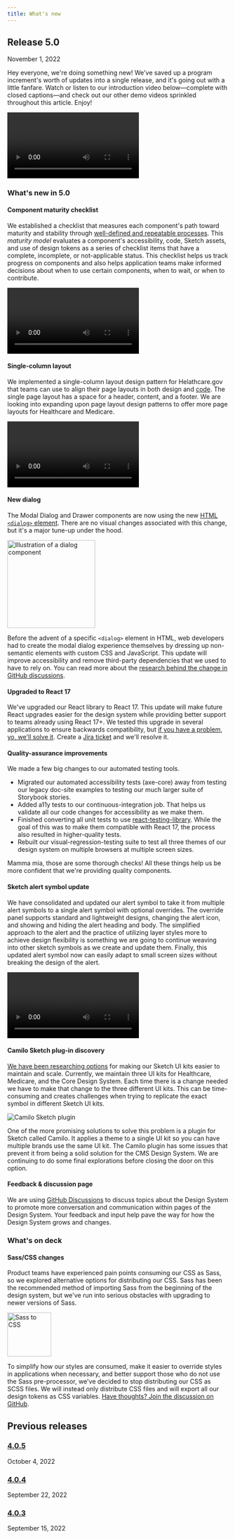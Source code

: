 ```yaml
---
title: What's new
---
```



## Release 5.0

<time datetime="2022-11-01" className="ds-text-body--sm">November 1, 2022</time>

Hey everyone, we're doing something new! We've saved up a program increment's worth of updates into a single release, and it's going out with a little fanfare. Watch or listen to our introduction video below—complete with closed captions—and check out our other demo videos sprinkled throughout this article. Enjoy!

<div className="ds-u-measure--wide ds-u-margin-top--2">
  <Video name="release-5.0" />
</div>

### What's new in 5.0

#### Component maturity checklist

We established a checklist that measures each component's path toward maturity and stability through [well-defined and repeatable processes](https://github.com/CMSgov/design-system/blob/pwolfert/blog/COMPONENT_MATURITY.md). This _maturity model_ evaluates a component's accessibility, code, Sketch assets, and use of design tokens as a series of checklist items that have a complete, incomplete, or not-applicable status. This checklist helps us track progress on components and also helps application teams make informed decisions about when to use certain components, when to wait, or when to contribute.

<div className="ds-u-measure--wide ds-u-margin-top--2">
  <Video name="component-maturity-demo" />
</div>

#### Single-column layout

We implemented a single-column layout design pattern for Helathcare.gov that teams can use to align their page layouts in both design and [code](https://design.cms.gov/layouts/Healthcare/one-col-page-layout?theme=healthcare). The single page layout has a space for a header, content, and a footer.  We are looking into expanding upon page layout design patterns to offer more page layouts for Healthcare and Medicare.

<div className="ds-u-measure--wide ds-u-margin-top--2">
  <Video name="page-layout-demo" />
</div>

#### New dialog

The Modal Dialog and Drawer components are now using the new [HTML `<dialog>` element](https://developer.mozilla.org/en-US/docs/Web/HTML/Element/dialog). There are no visual changes associated with this change, but it's a major tune-up under the hood.

<div className="ds-u-measure--wide ds-u-margin-y--2 ds-u-text-align--center">
  <img src={dialogImgB} alt="Illustration of a dialog component" className="ds-u-display--inline-block" height="200" />
</div>

Before the advent of a specific `<dialog>` element in HTML, web developers had to create the modal dialog experience themselves by dressing up non-semantic elements with custom CSS and JavaScript. This update will improve accessibility and remove third-party dependencies that we used to have to rely on. You can read more about the [research behind the change in GitHub discussions](https://github.com/CMSgov/design-system/discussions/1831).

#### Upgraded to React 17

We've upgraded our React library to React 17. This update will make future React upgrades easier for the design system while providing better support to teams already using React 17+. We tested this upgrade in several applications to ensure backwards compatibility, but [if you have a problem, yo, we'll solve it](https://youtu.be/rog8ou-ZepE?t=54). Create a [Jira ticket](https://jira.cms.gov/secure/RapidBoard.jspa?rapidView=3359) and we'll resolve it.

#### Quality-assurance improvements

We made a few big changes to our automated testing tools. 

- Migrated our automated accessibility tests (axe-core) away from testing our legacy doc-site examples to testing our much larger suite of Storybook stories. 
- Added a11y tests to our continuous-integration job. That helps us validate all our code changes for accessibility as we make them. 
- Finished converting all unit tests to use [react-testing-library](https://testing-library.com/docs/react-testing-library/intro/). While the goal of this was to make them compatible with React 17, the process also resulted in higher-quality tests. 
- Rebuilt our visual-regression-testing suite to test all three themes of our design system on multiple browsers at multiple screen sizes. 

Mamma mia, those are some thorough checks! All these things help us be more confident that we're providing quality components.

#### Sketch alert symbol update 

We have consolidated and updated our alert symbol to take it from multiple alert symbols to a single alert symbol with optional overrides. The override panel supports standard and lightweight designs, changing the alert icon, and showing and hiding the alert heading and body. The simplified approach to the alert and the practice of utilizing layer styles more to achieve design flexibility is something we are going to continue weaving into other sketch symbols as we create and update them. Finally, this updated alert symbol now can easily adapt to small screen sizes without breaking the design of the alert.

<div className="ds-u-measure--wide ds-u-margin-top--2">
  <Video name="sketch-alert-demo" />
</div>

#### Camilo Sketch plug-in discovery 
[We have been researching options](https://github.com/CMSgov/design-system/discussions/2231) for making our Sketch UI kits easier to maintain and scale. Currently, we maintain three UI kits for Healthcare, Medicare, and the Core Design System. Each time there is a change needed we have to make that change to the three different UI kits. This can be time-consuming and creates challenges when trying to replicate the exact symbol in different Sketch UI kits.

<div className="ds-u-measure--wide ds-u-text-align--center ds-u-margin-y--3">
  <img src={camiloImg} alt="Camilo Sketch plugin" className="ds-u-display--inline-block" />
</div>

One of the more promising solutions to solve this problem is a plugin for Sketch called Camilo. It applies a theme to a single UI kit so you can have multiple brands use the same UI kit. The Camilo plugin has some issues that prevent it from being a solid solution for the CMS Design System. We are continuing to do some final explorations before closing the door on this option.

#### Feedback & discussion page

We are using [GitHub Discussions](https://github.com/CMSgov/design-system/discussions) to discuss topics about the Design System to promote more conversation and communication within pages of the Design System. Your feedback and input help pave the way for how the Design System grows and changes.

### What's on deck

#### Sass/CSS changes

Product teams have experienced pain points consuming our CSS as Sass, so we explored alternative options for distributing our CSS. Sass has been the recommended method of importing Sass from the beginning of the design system, but we've run into serious obstacles with upgrading to newer versions of Sass. 

<div className="ds-u-measure--wide ds-u-text-align--center ds-u-margin-y--3">
  <img src={scssToCssImg} alt="Sass to CSS" className="ds-u-display--inline-block" height="100" />
</div>

To simplify how our styles are consumed, make it easier to override styles in applications when necessary, and better support those who do not use the Sass pre-processor, we've decided to stop distributing our CSS as SCSS files. We will instead only distribute CSS files and will export all our design tokens as CSS variables. [Have thoughts? Join the discussion on GitHub](https://github.com/CMSgov/design-system/discussions/2223).

## Previous releases

### [4.0.5](https://github.com/CMSgov/design-system/releases/tag/%40cmsgov%2Fdesign-system%404.0.5)

<time datetime="2022-10-04" className="ds-text-body--sm">October 4, 2022</time>

### [4.0.4](https://github.com/CMSgov/design-system/releases/tag/%40cmsgov%2Fdesign-system%404.0.4)

<time datetime="2022-09-22" className="ds-text-body--sm">September 22, 2022</time>

### [4.0.3](https://github.com/CMSgov/design-system/releases/tag/%40cmsgov%2Fdesign-system%404.0.3)

<time datetime="2022-09-15" className="ds-text-body--sm">September 15, 2022</time>